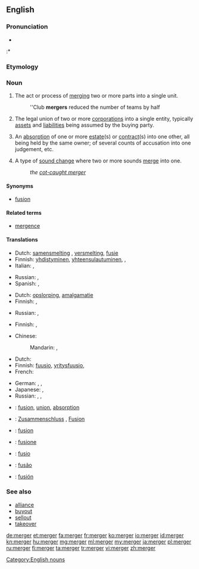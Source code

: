 ==English==
{{wikipedia}}

===Pronunciation===
* {{IPA|/ˈmɚdʒɝ/}}
:* {{rhymes|ɜː(r)dʒə(r)}}

===Etymology===
{{suffix|merge|er}}

===Noun===
{{en-noun}}

# The act or process of [[merge|merging]] two or more parts into a single unit.
#: ''Club '''mergers''' reduced the number of teams by half
# {{context|economics|lang=en}} The legal union of two or more [[corporation]]s into a single entity, typically [[asset]]s and [[liability|liabilities]] being assumed by the buying party.
# {{context|legal|lang=en}} An [[absorption]] of one or more [[estate]](s) or [[contract]](s) into one other, all being held by the same owner; of several counts of accusation into one judgement, etc.
# {{context|linguistics|lang=en}} A type of [[sound change]] where two or more sounds [[merge]] into one.
#: ''the [[cot-caught merger]]''

====Synonyms====
* [[fusion]]

====Related terms====
* [[mergence]]

====Translations====
{{trans-top|the act or process of merging}}
* Dutch: [[samensmelting]] {{f}}, [[versmelting]], [[fusie]] {{f}}
* Finnish: [[yhdistyminen]], [[yhteensulautuminen]], {{t-|fi|sulautuminen}}, {{t-|fi|sulauttaminen}}
* Italian: {{t+|it|fusione|f}},  {{t+|it|unione|f}}
{{trans-mid}}
* Russian: {{t+|ru|слияние|n|tr=slijánije}}, {{t+|ru|поглощение|n|tr=pogloščénije}} {{qualifier|takeover, absorption}}
* Spanish: {{t+|es|fusión|f}}, {{t+|es|unión|f}}
{{trans-bottom}}

{{trans-top|an absorption into one estate, contract etc.}}
* Dutch: [[opslorping]], [[amalgamatie]] {{f}}
* Finnish: {{t-|fi|sulautuminen}}, {{t-|fi|sulautuma}}
{{trans-mid}}
* Russian: {{t+|ru|слияние|n|tr=slijánije}}, {{t+|ru|поглощение|n|tr=pogloščénije}} {{qualifier|takeover, absorption}}
{{trans-bottom}}

{{trans-top|type of sound change merging two or more sounds}}
* Finnish: {{t-|fi|sulautuminen}}, {{t-|fi|sulauttaminen}}
{{trans-mid}}
{{trans-bottom}}

{{trans-top|the legal union of two or more corporations}}
* Chinese:
*: Mandarin: {{t|cmn|合併|sc=Hani}}, {{t|cmn|合并|tr=hébìng|sc=Hani}}
* Dutch: {{t+|nl|fusie|f}}
* Finnish: [[fuusio]], [[yritysfuusio]], {{t-|fi|sulautuminen}}
* French: {{t+|fr|fusion|f}}
{{trans-mid}}
* German: {{t+|de|Fusion|f}}, {{t-|de|Firmenzusammenschluss|m}}, {{t+|de|Zusammenschluss|m}}
* Japanese: {{t+|ja|合併|tr=がっぺい, gappei|sc=Jpan}}, {{t+|ja|統合|tr=とうごう, tōgō|sc=Jpan}}
* Russian: {{t+|ru|слияние|n|tr=slijánije}}, {{t+|ru|поглощение|n|tr=pogloščénije}} {{qualifier|takeover, absorption}}, {{t+|ru|объединение|n|tr=obʺjedinénije|sc=Cyrl}}
{{trans-bottom}}

{{checktrans-top}}
* {{ttbc|fr}}: [[fusion]], [[union]], [[absorption]]
* {{ttbc|de}}: [[Zusammenschluss]] {{m}}, [[Fusion]] {{f}}
* {{ttbc|ia}}: [[fusion]]
* {{ttbc|it}}: [[fusione]] {{f}}
{{trans-mid}}
* {{ttbc|la}}: [[fusio]] {{f}}
* {{ttbc|pt}}: [[fusão]] {{f}}
* {{ttbc|es}}: [[fusión]] {{f}}
{{trans-bottom}}

===See also===
* [[alliance]]
* [[buyout]]
* [[sellout]]
* [[takeover]]

[[Category:English nouns]]

[[de:merger]]
[[et:merger]]
[[fa:merger]]
[[fr:merger]]
[[ko:merger]]
[[io:merger]]
[[id:merger]]
[[kn:merger]]
[[hu:merger]]
[[mg:merger]]
[[ml:merger]]
[[my:merger]]
[[ja:merger]]
[[pl:merger]]
[[ru:merger]]
[[fi:merger]]
[[ta:merger]]
[[tr:merger]]
[[vi:merger]]
[[zh:merger]]